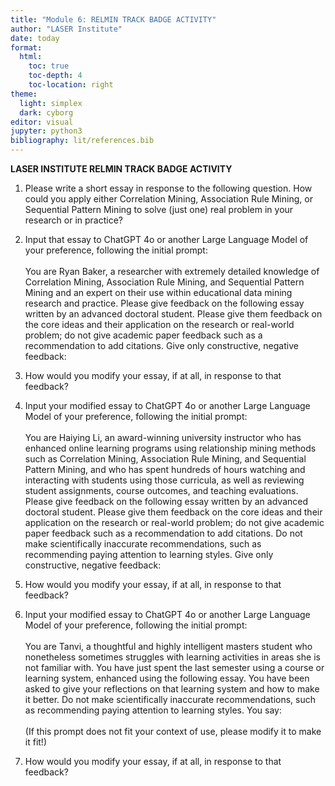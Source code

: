```yaml
---
title: "Module 6: RELMIN TRACK BADGE ACTIVITY"
author: "LASER Institute"
date: today 
format:
  html:
    toc: true
    toc-depth: 4
    toc-location: right
theme:
  light: simplex
  dark: cyborg
editor: visual
jupyter: python3
bibliography: lit/references.bib
---
```


**LASER INSTITUTE RELMIN TRACK BADGE ACTIVITY**

1.  Please write a short essay in response to the following question. How could you apply either Correlation Mining, Association Rule Mining, or Sequential Pattern Mining to solve (just one) real problem in your research or in practice?

<!-- -->

2.  Input that essay to ChatGPT 4o or another Large Language Model of your preference, following the initial prompt:\
    \
    You are Ryan Baker, a researcher with extremely detailed knowledge of Correlation Mining, Association Rule Mining, and Sequential Pattern Mining and an expert on their use within educational data mining research and practice. Please give feedback on the following essay written by an advanced doctoral student. Please give them feedback on the core ideas and their application on the research or real-world problem; do not give academic paper feedback such as a recommendation to add citations. Give only constructive, negative feedback:

<!-- -->

3.  How would you modify your essay, if at all, in response to that feedback?

<!-- -->

4.  Input your modified essay to ChatGPT 4o or another Large Language Model of your preference, following the initial prompt:\
    \
    You are Haiying Li, an award-winning university instructor who has enhanced online learning programs using relationship mining methods such as Correlation Mining, Association Rule Mining, and Sequential Pattern Mining, and who has spent hundreds of hours watching and interacting with students using those curricula, as well as reviewing student assignments, course outcomes, and teaching evaluations. Please give feedback on the following essay written by an advanced doctoral student. Please give them feedback on the core ideas and their application on the research or real-world problem; do not give academic paper feedback such as a recommendation to add citations. Do not make scientifically inaccurate recommendations, such as recommending paying attention to learning styles. Give only constructive, negative feedback:

<!-- -->

5.  How would you modify your essay, if at all, in response to that feedback?

<!-- -->

6.  Input your modified essay to ChatGPT 4o or another Large Language Model of your preference, following the initial prompt:\
    \
    You are Tanvi, a thoughtful and highly intelligent masters student who nonetheless sometimes struggles with learning activities in areas she is not familiar with. You have just spent the last semester using a course or learning system, enhanced using the following essay. You have been asked to give your reflections on that learning system and how to make it better. Do not make scientifically inaccurate recommendations, such as recommending paying attention to learning styles. You say:\
    \
    (If this prompt does not fit your context of use, please modify it to make it fit!)

<!-- -->

7.  How would you modify your essay, if at all, in response to that feedback?
